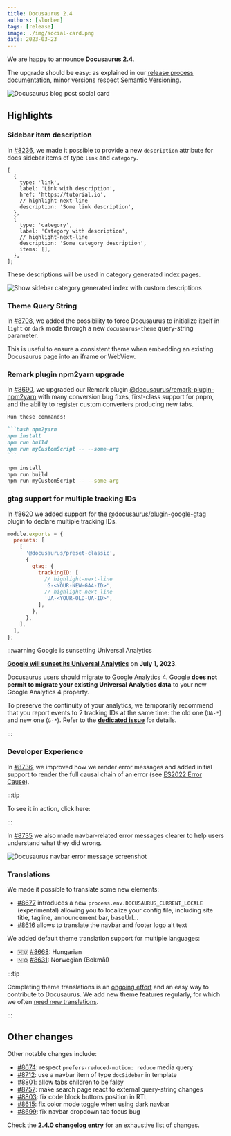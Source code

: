 ```yaml
---
title: Docusaurus 2.4
authors: [slorber]
tags: [release]
image: ./img/social-card.png
date: 2023-03-23
---
```


We are happy to announce **Docusaurus 2.4**.

The upgrade should be easy: as explained in our [release process documentation](/community/release-process), minor versions respect [Semantic Versioning](https://semver.org/).

![Docusaurus blog post social card](./img/social-card.png)

<!--truncate-->


## Highlights

### Sidebar item description

In [#8236](https://github.com/it990110/docusaurus/pull/8236), we made it possible to provide a new `description` attribute for docs sidebar items of type `link` and `category`.

```tsx title="sidebars.js"
[
  {
    type: 'link',
    label: 'Link with description',
    href: 'https://tutorial.io',
    // highlight-next-line
    description: 'Some link description',
  },
  {
    type: 'category',
    label: 'Category with description',
    // highlight-next-line
    description: 'Some category description',
    items: [],
  },
];
```

These descriptions will be used in category generated index pages.

![Show sidebar category generated index with custom descriptions](./img/sidebar-item-description.jpg)

### Theme Query String

In [#8708](https://github.com/it990110/docusaurus/pull/8708), we added the possibility to force Docusaurus to initialize itself in `light` or `dark` mode through a new `docusaurus-theme` query-string parameter.

This is useful to ensure a consistent theme when embedding an existing Docusaurus page into an iframe or WebView.

<IframeWindow url="/docs/?docusaurus-theme=light" />
<IframeWindow url="/docs/?docusaurus-theme=dark" />

### Remark plugin npm2yarn upgrade

In [#8690](https://github.com/it990110/docusaurus/pull/8690), we upgraded our Remark plugin [@docusaurus/remark-plugin-npm2yarn](https://github.com/it990110/docusaurus/tree/main/packages/docusaurus-remark-plugin-npm2yarn) with many conversion bug fixes, first-class support for pnpm, and the ability to register custom converters producing new tabs.

````markdown
Run these commands!

```bash npm2yarn
npm install
npm run build
npm run myCustomScript -- --some-arg
```
````

<BrowserWindow>

```bash npm2yarn
npm install
npm run build
npm run myCustomScript -- --some-arg
```

</BrowserWindow>

### gtag support for multiple tracking IDs

In [#8620](https://github.com/it990110/docusaurus/pull/8620) we added support for the [@docusaurus/plugin-google-gtag](/docs/api/plugins/@docusaurus/plugin-google-gtag) plugin to declare multiple tracking IDs.

```js title="docusaurus.config.js"
module.exports = {
  presets: [
    [
      '@docusaurus/preset-classic',
      {
        gtag: {
          trackingID: [
            // highlight-next-line
            'G-<YOUR-NEW-GA4-ID>',
            // highlight-next-line
            'UA-<YOUR-OLD-UA-ID>',
          ],
        },
      },
    ],
  ],
};
```

:::warning Google is sunsetting Universal Analytics

**[Google will sunset its Universal Analytics](https://blog.google/products/marketingplatform/analytics/prepare-for-future-with-google-analytics-4/)** on **July 1, 2023**.

Docusaurus users should migrate to Google Analytics 4. Google **does not permit to migrate your existing Universal Analytics data** to your new Google Analytics 4 property.

To preserve the continuity of your analytics, we temporarily recommend that you report events to 2 tracking IDs at the same time: the old one (`UA-*`) and new one (`G-*`). Refer to the **[dedicated issue](https://github.com/it990110/docusaurus/issues/7221)** for details.

:::

### Developer Experience

In [#8736](https://github.com/it990110/docusaurus/pull/8736), we improved how we render error messages and added initial support to render the full causal chain of an error (see [ES2022 Error Cause](https://h3manth.com/ES2022/#error-cause)).

:::tip

To see it in action, click here: <ErrorBoundaryTestButton cause="Probably undefined is not a function 😄"/>

:::

In [#8735](https://github.com/it990110/docusaurus/pull/8735) we also made navbar-related error messages clearer to help users understand what they did wrong.

![Docusaurus navbar error message screenshot](./img/navbar-error.jpg)

### Translations

We made it possible to translate some new elements:

- [#8677](https://github.com/it990110/docusaurus/pull/8677) introduces a new `process.env.DOCUSAURUS_CURRENT_LOCALE` (experimental) allowing you to localize your config file, including site title, tagline, announcement bar, baseUrl...
- [#8616](https://github.com/it990110/docusaurus/pull/8616) allows to translate the navbar and footer logo alt text

We added default theme translation support for multiple languages:

- 🇭🇺 [#8668](https://github.com/it990110/docusaurus/pull/8668): Hungarian
- 🇳🇴 [#8631](https://github.com/it990110/docusaurus/pull/8631): Norwegian (Bokmål)

:::tip

Completing theme translations is an [ongoing effort](https://github.com/it990110/docusaurus/issues/3526) and an easy way to contribute to Docusaurus. We add new theme features regularly, for which we often [need new translations](https://github.com/it990110/docusaurus/issues/3526).

:::

## Other changes

Other notable changes include:

- [#8674](https://github.com/it990110/docusaurus/pull/8674): respect `prefers-reduced-motion: reduce` media query
- [#8712](https://github.com/it990110/docusaurus/pull/8712): use a navbar item of type `docSidebar` in template
- [#8801](https://github.com/it990110/docusaurus/pull/8801): allow tabs children to be falsy
- [#8757](https://github.com/it990110/docusaurus/pull/8757): make search page react to external query-string changes
- [#8803](https://github.com/it990110/docusaurus/pull/8803): fix code block buttons position in RTL
- [#8615](https://github.com/it990110/docusaurus/pull/8615): fix color mode toggle when using dark navbar
- [#8699](https://github.com/it990110/docusaurus/pull/8699): fix navbar dropdown tab focus bug

Check the **[2.4.0 changelog entry](/changelog/2.4.0)** for an exhaustive list of changes.
